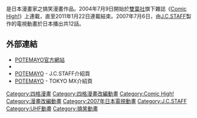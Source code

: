 {{Infobox animanga/Headerofja
| title           = POTEMAYO
| image           = 
| caption         = 
| japanese        = ぽてまよ
| romaji          = Potemayo
| genre           = {{link-ja|搞笑漫畫|ギャグ漫画}}
}}
{{Infobox animanga/Manga
|標題= POTEMAYO
|作者= {{link-ja|御形屋はるか|御形屋はるか}}
|作畫= 
|出版社= [[雙葉社|雙葉社]]
|其他出版社= 
|連載雜誌= もえよん→[[Comic_High!|Comic High!]]
|label= 
|網路= 
|發售日= 
|開始= 
|結束= 
|開始日= 2004年7月9日
|結束日= 2011年1月22日
|冊數= 全5卷
|話數= 
|其他= 
|版權=
}}
{{Infobox animanga/TVAnime
| 標題            =
| 圖像            =
| 原案            =
| 原作            = 御形屋はるか
| 總導演          =
| 導演            = [[池端隆史|池端隆史]]
| 劇本統籌        = 池見友太
| 編劇            = 池見友太
| 人物原案        =
| 人物設定        = {{link-ja|大木良一|大木良一}}
| 機械設定        =
| 音樂            = [[菊谷知樹|菊谷知樹]]
| 音樂製作        =
| 動畫製作        = [[J.C.STAFF|J.C.STAFF]]
| 製作            = [[制作委员会方式|POTEMAYO製作委員會]]
| 代理發行        =
| 其他代理發行    =
| 播放電視台      = Kids Station
| 其他電視台      =
| 播放開始        = 2007年7月6日
| 播放結束        = 9月21日
| 網路            =
| 話數            = 全12話
| 其他            =
| 版權            =
}}
{{Infobox animanga/Footer}}

{{日本作品|POTEMAYO|ぽてまよ}}是日本漫畫家{{link-ja|御形屋はるか|御形屋はるか}}之搞笑漫畫作品。2004年7月9日開始於[[雙葉社|雙葉社]]旗下雜誌《[[Comic_High!|Comic High!]]》上連載，直至2011年1月22日連載結束。2007年7月6日，由[[J.C.STAFF|J.C.STAFF]]製作的電視動畫於日本播出共12話。

== 外部連結 ==
* [http://www.potemayo.com POTEMAYO官方網站]{{Wayback|url=http://www.potemayo.com/ |date=20200828094514 }}
* {{Cite web |url=http://www.jcstaff.co.jp/sho-sai/pote-shokai/pote-index.htm |title=POTEMAYO（J.C.STAFF） |access-date=2017-02-21 |archive-url=https://web.archive.org/web/20160123214922/http://www.jcstaff.co.jp/sho-sai/pote-shokai/pote-index.htm |archive-date=2016-01-23 |dead-url=yes }}
* [http://www.jcstaff.co.jp/sakuhin/nenpyo/2007/04_potemayo/potemayo.htm POTEMAYO]{{Wayback|url=http://www.jcstaff.co.jp/sakuhin/nenpyo/2007/04_potemayo/potemayo.htm |date=20161010181929 }} - J.C.STAFF介紹頁
* [http://www.mxtv.co.jp/potemayo/ POTEMAYO]{{Wayback|url=http://www.mxtv.co.jp/potemayo/ |date=20160719012425 }} - TOKYO MX介紹頁
{{ACG-stub}}

{{J.C.STAFF}}
{{DEFAULTSORT:Potemayo}}
[[Category:四格漫畫|Category:四格漫畫]]
[[Category:四格漫畫改編動畫|Category:四格漫畫改編動畫]]
[[Category:Comic_High!|Category:Comic High!]]
[[Category:漫畫改編動畫|Category:漫畫改編動畫]]
[[Category:2007年日本電視動畫|Category:2007年日本電視動畫]]
[[Category:J.C.STAFF|Category:J.C.STAFF]]
[[Category:UHF動畫|Category:UHF動畫]]
[[Category:搞笑動畫|Category:搞笑動畫]]